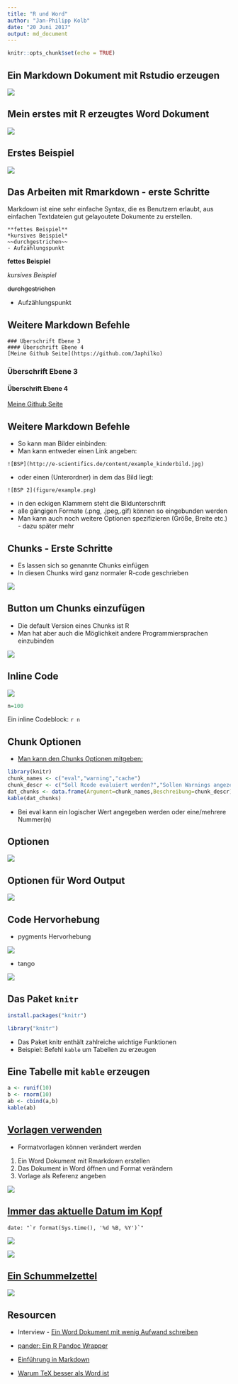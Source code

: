 ```yaml
---
title: "R und Word"
author: "Jan-Philipp Kolb"
date: "20 Juni 2017"
output: md_document
---
```


```r
knitr::opts_chunk$set(echo = TRUE)
```


## Ein Markdown Dokument mit Rstudio erzeugen

![](https://github.com/Japhilko/RInterfaces/raw/master/slides/figure/r2wordstart.png)


## Mein erstes mit R erzeugtes Word Dokument

![](https://raw.githubusercontent.com/Japhilko/RInterfaces/master/slides/figure/meinWord.PNG)

## Erstes Beispiel

![](https://raw.githubusercontent.com/Japhilko/RInterfaces/master/slides/figure/ErstesWord.PNG)


## Das Arbeiten mit Rmarkdown - erste Schritte

Markdown ist eine sehr einfache Syntax, die es Benutzern erlaubt, aus einfachen Textdateien gut gelayoutete Dokumente zu erstellen.

```
**fettes Beispiel**
*kursives Beispiel*
~~durchgestrichen~~
- Aufzählungspunkt
```

**fettes Beispiel**

*kursives Beispiel*

~~durchgestrichen~~

- Aufzählungspunkt

## Weitere Markdown Befehle

```
### Überschrift Ebene 3
#### Überschrift Ebene 4
[Meine Github Seite](https://github.com/Japhilko)
```

### Überschrift Ebene 3

#### Überschrift Ebene 4

[Meine Github Seite](https://github.com/Japhilko)

## Weitere Markdown Befehle

- So kann man Bilder einbinden:
- Man kann entweder einen Link angeben:

```
![BSP](http://e-scientifics.de/content/example_kinderbild.jpg)
```

- oder einen (Unterordner) in dem das Bild liegt:

```
![BSP 2](figure/example.png)
```

- in den eckigen Klammern steht die Bildunterschrift
- alle gängigen Formate (.png, .jpeg,.gif) können so eingebunden werden
- Man kann auch noch weitere Optionen spezifizieren (Größe, Breite etc.) - dazu später mehr

## Chunks - Erste Schritte

- Es lassen sich so genannte Chunks einfügen
- In diesen Chunks wird ganz normaler R-code geschrieben

![](https://raw.githubusercontent.com/Japhilko/RInterfaces/master/slides/figure/NotebooksBasicEx.PNG)

## Button um Chunks einzufügen

- Die default Version eines Chunks ist R
- Man hat aber auch die Möglichkeit andere Programmiersprachen einzubinden

![](https://raw.githubusercontent.com/Japhilko/RInterfaces/master/slides/figure/ChunkButton.PNG)

## Inline Code

![](https://raw.githubusercontent.com/Japhilko/RInterfaces/master/slides/figure/RinlineEx.PNG)

```r
n=100
```

Ein inline Codeblock: `r n`

## Chunk Optionen

- [Man kann den Chunks Optionen mitgeben:](https://yihui.name/knitr/options/)

```r
library(knitr)
chunk_names <- c("eval","warning","cache")
chunk_descr <- c("Soll Rcode evaluiert werden?","Sollen Warnings angezeigt werden?","Soll der Output gespeichert werden?")
dat_chunks <- data.frame(Argument=chunk_names,Beschreibung=chunk_descr)
kable(dat_chunks)
```

- Bei eval kann ein logischer Wert angegeben werden oder eine/mehrere Nummer(n)  



## Optionen

![](https://github.com/Japhilko/RInterfaces/raw/master/slides/figure/RwordOptions.png)

## Optionen für Word Output

![](https://github.com/Japhilko/RInterfaces/raw/master/slides/figure/WordOutputOptions.PNG)

## Code Hervorhebung

- pygments Hervorhebung

![](https://github.com/Japhilko/RInterfaces/raw/master/slides/figure/pygmentsSnippet.PNG)


- tango

![](https://raw.githubusercontent.com/Japhilko/RInterfaces/master/slides/figure/tangoSnippet.PNG)


## Das Paket `knitr`

```r
install.packages("knitr")
```

```r
library("knitr")
```

- Das Paket knitr enthält zahlreiche wichtige Funktionen
- Beispiel: Befehl `kable` um Tabellen zu erzeugen

## Eine Tabelle mit `kable` erzeugen

```r
a <- runif(10)
b <- rnorm(10)
ab <- cbind(a,b)
kable(ab)
```

## [Vorlagen verwenden](http://rmarkdown.rstudio.com/articles_docx.html)

- Formatvorlagen können verändert werden

1. Ein Word Dokument mit Rmarkdown erstellen
2. Das Dokument in Word öffnen und Format verändern 
3. Vorlage als Referenz angeben

![](https://raw.githubusercontent.com/Japhilko/RInterfaces/master/slides/figure/RefDoc.PNG)

## [Immer das aktuelle Datum im Kopf](http://stackoverflow.com/questions/23449319/yaml-current-date-in-rmarkdown)

```
date: "`r format(Sys.time(), '%d %B, %Y')`"
```
![](https://raw.githubusercontent.com/Japhilko/RInterfaces/master/slides/figure/rmdAktuellesDatum.PNG)

![](https://raw.githubusercontent.com/Japhilko/RInterfaces/master/slides/figure/ErgebenisAktuellesDatum.PNG)

## [Ein Schummelzettel](https://www.rstudio.com/wp-content/uploads/2015/06/rmarkdown-german.pdf)

![](https://raw.githubusercontent.com/Japhilko/RInterfaces/master/slides/figure/RmarkdownSchummelzettel.PNG)

## Resourcen

- Interview - [Ein Word Dokument mit wenig Aufwand schreiben](https://www.r-statistics.com/2013/03/write-ms-word-document-using-r-with-as-little-overhead-as-possible/)

- [pander: Ein R Pandoc Wrapper](http://rapporter.github.io/pander/)

- [Einführung in Markdown](https://github.com/ctreffe/r-space/wiki/R-Markdown-Intro)

- [Warum TeX besser als Word ist](http://factorgrad.blogspot.de/2010/07/why-latex-is-superior-to-ms-word.html)
